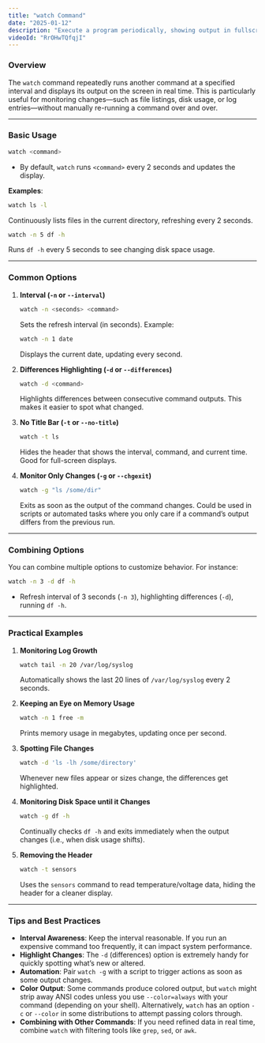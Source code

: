 ```yaml
---
title: "watch Command"
date: "2025-01-12"
description: "Execute a program periodically, showing output in fullscreen."
videoId: "RrOHwTQfqjI"
---
```


### Overview

The `watch` command repeatedly runs another command at a specified interval and displays its output on the screen in real time. This is particularly useful for monitoring changes—such as file listings, disk usage, or log entries—without manually re-running a command over and over.

---

### Basic Usage

```bash
watch <command>
```
- By default, `watch` runs `<command>` every 2 seconds and updates the display.

**Examples**:
```bash
watch ls -l
```
Continuously lists files in the current directory, refreshing every 2 seconds.

```bash
watch -n 5 df -h
```
Runs `df -h` every 5 seconds to see changing disk space usage.

---

### Common Options

1. **Interval (`-n` or `--interval`)**  
   ```bash
   watch -n <seconds> <command>
   ```
   Sets the refresh interval (in seconds). Example:
   ```bash
   watch -n 1 date
   ```
   Displays the current date, updating every second.

2. **Differences Highlighting (`-d` or `--differences`)**  
   ```bash
   watch -d <command>
   ```
   Highlights differences between consecutive command outputs. This makes it easier to spot what changed.

3. **No Title Bar (`-t` or `--no-title`)**  
   ```bash
   watch -t ls
   ```
   Hides the header that shows the interval, command, and current time. Good for full-screen displays.

4. **Monitor Only Changes (`-g` or `--chgexit`)**  
   ```bash
   watch -g "ls /some/dir"
   ```
   Exits as soon as the output of the command changes. Could be used in scripts or automated tasks where you only care if a command’s output differs from the previous run.

---

### Combining Options

You can combine multiple options to customize behavior. For instance:
```bash
watch -n 3 -d df -h
```
- Refresh interval of 3 seconds (`-n 3`), highlighting differences (`-d`), running `df -h`.

---

### Practical Examples

1. **Monitoring Log Growth**  
   ```bash
   watch tail -n 20 /var/log/syslog
   ```
   Automatically shows the last 20 lines of `/var/log/syslog` every 2 seconds.

2. **Keeping an Eye on Memory Usage**  
   ```bash
   watch -n 1 free -m
   ```
   Prints memory usage in megabytes, updating once per second.

3. **Spotting File Changes**  
   ```bash
   watch -d 'ls -lh /some/directory'
   ```
   Whenever new files appear or sizes change, the differences get highlighted.

4. **Monitoring Disk Space until it Changes**  
   ```bash
   watch -g df -h
   ```
   Continually checks `df -h` and exits immediately when the output changes (i.e., when disk usage shifts).

5. **Removing the Header**  
   ```bash
   watch -t sensors
   ```
   Uses the `sensors` command to read temperature/voltage data, hiding the header for a cleaner display.

---

### Tips and Best Practices

- **Interval Awareness**: Keep the interval reasonable. If you run an expensive command too frequently, it can impact system performance.
- **Highlight Changes**: The `-d` (differences) option is extremely handy for quickly spotting what’s new or altered.
- **Automation**: Pair `watch -g` with a script to trigger actions as soon as some output changes.
- **Color Output**: Some commands produce colored output, but `watch` might strip away ANSI codes unless you use `--color=always` with your command (depending on your shell). Alternatively, `watch` has an option `-c` or `--color` in some distributions to attempt passing colors through.
- **Combining with Other Commands**: If you need refined data in real time, combine `watch` with filtering tools like `grep`, `sed`, or `awk`.